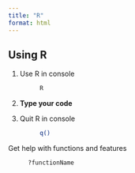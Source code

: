 ```yaml
---
title: "R"
format: html
---
```


## Using R

1. Use R in console
: ```bash
R
```

2. **Type your code**


3. Quit R in console
: ```bash
q()
```

Get help with functions and features
: ```R
?functionName
```

